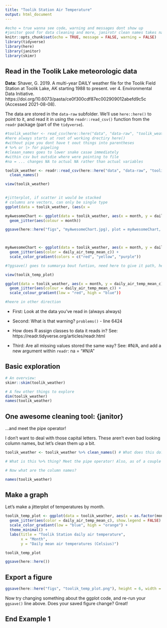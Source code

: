 ```yaml
---
title: "Toolik Station Air Temperature"
output: html_document
---
```


```r
#echo = true wanna see code, warning and messages dont show up
#janitor good for data cleaning and more, janirotr clean names takes names and puts into lowercasesnakecase
knitr::opts_chunk$set(echo = TRUE, message = FALSE, warning = FALSE)
library(tidyverse)
library(here)
library(janitor)
library(skimr)
```

## Read in the Toolik Lake meteorologic data

**Data:** Shaver, G. 2019. A multi-year DAILY weather file for the Toolik Field Station at Toolik Lake, AK starting 1988 to present. ver 4. Environmental Data Initiative. https://doi.org/10.6073/pasta/ce0f300cdf87ec002909012abefd9c5c (Accessed 2021-08-08).

The data are stored in the `data-raw` subfolder. We'll use `here::here()` to point to it, and read it in using the `readr::read_csv()` function from the `readr` package (part of the `tidyverse`). 

```r
#toolik_weather <- read_csv(here::here("data", "data-raw", "toolik_weather.csv")) dont need double colon but explicity says get fucntion from this package
#here always starts at root of working drectiry here()
#without pipe you dont have t oout things into parentheses 
# %>% or |> for pipeling 
#cleaan_names goes to lower snake casae immediately 
#within csv but outsdie where were pointing to file 
#na = ... changes NA to actual NA rather than actual variables 

toolik_weather <- readr::read_csv(here::here("data", "data-raw", "toolik_weather.csv"), na = "#N/A") %>% 
  clean_names()

view(toolik_weather)
  
```

```r
#jitterplot, if scatter it would be stacked 
# columns are vectors, can only be single type
ggplot(data = toolik_weather, (aes(x = 
```

```r
myAwesomeChart <- ggplot(data = toolik_weather, aes(x = month, y = daily_air_temp_mean_c)) +
  geom_jitter(aes(colour = month))

ggsave(here::here("figs", "myAwesomeChart.jpg), plot = myAwesomeChart, height = 5, width = 6"))

 
```

```r
myAwesomeChart <- ggplot(data = toolik_weather, aes(x = month, y = daily_air_temp_mean_c)) +
  geom_jitter(aes(color = daily_air_temp_mean_c)) +
  scale_color_gradient(colors = c("red", "yellow", "purple"))

#?ggsave() goes to summarya bout funtion, need here to give it path, here starts at working directory, type here and it tells you where starting point is, path i need you to take is figs and give a file name

view(toolik_temp_plot)

```



```r
ggplot(data = toolik_weather, aes(x = month, y = daily_air_temp_mean_c)) +
  geom_jitter(aes(colour = daily_air_temp_mean_c)) +
  scale_colour_gradient(low = "red", high = "blue"))
```
```r
#heere in other direction

```


- First: Look at the data you've read in (always always)

- Second: What is that warning? `problems()` - line 6424

- How does R assign classes to data it reads in? See: https://readr.tidyverse.org/articles/readr.html

- Third: Are all missing values stored the same way? See: #N/A, and add a new argument within `readr`: na = "#N/A"


## Basic exploration

```r
# An overview:
skimr::skim(toolik_weather)

# A few other things to explore
dim(toolik_weather)
names(toolik_weather)
```

## One awesome cleaning tool: {janitor}

...and meet the pipe operator!

I don't want to deal with those capital letters. These aren't even bad looking column names, but let's clean them up a bit. 

```r
toolik_weather <- toolik_weather %>% clean_names() # What does this do? Say it in words.

# What is this %>% thing? Meet the pipe operator! Also, as of a couple months ago, |> is a native pipe operator (versus %>%, which comes along with the tidyverse)

# Now what are the column names?
```

```r
names(toolik_weather)
```

## Make a graph

Let's make a jitterplot of temperatures by month. 


```r
toolik_temp_plot <- ggplot(data = toolik_weather, aes(x = as.factor(month), y = daily_air_temp_mean_c)) +
  geom_jitter(aes(color = daily_air_temp_mean_c), show.legend = FALSE) +
  scale_color_gradient(low = "blue", high = "orange") +
  theme_minimal() +
  labs(title = "Toolik Station daily air temperature",
       x = "Month",
       y = "Daily mean air temperatures (Celsius)")

toolik_temp_plot

ggsave(here::here())
```

## Export a figure

```r
ggsave(here::here("figs", "toolik_temp_plot.png"), height = 6, width = 7)
```

Now try changing something about the ggplot code, and re-run your `ggsave()` line above. Does your saved figure change? Great! 

## End Example 1
